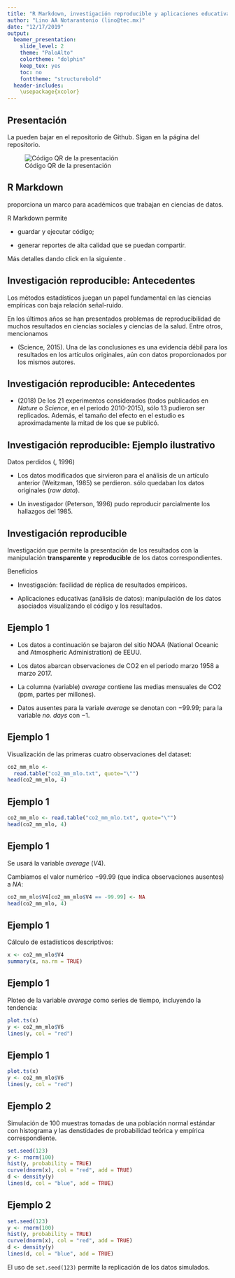 ```yaml
---
title: "R Markdown, investigación reproducible y aplicaciones educativas"
author: "Lino AA Notarantonio (lino@tec.mx)"
date: "12/17/2019"
output: 
  beamer_presentation:
    slide_level: 2
    theme: "PaloAlto"
    colortheme: "dolphin"
    keep_tex: yes
    toc: no
    fonttheme: "structurebold"
  header-includes:
    \usepackage{xcolor}
---
```



## Presentación

La pueden bajar en el repositorio de Github. Sigan \alert{Jump to file} en la página del repositorio.

![Código QR de la presentación](QRCode.jpeg)


## R Markdown

[\textcolor{blue}{R Markdown}](\textcolor{blue}{https://rmarkdown.rstudio.com/lesson-1.html}) proporciona un marco para académicos que trabajan en ciencias de datos. 

R Markdown permite 

- guardar y ejecutar código; 

- generar reportes de alta calidad que se puedan compartir. 

Más detalles dando click en la siguiente  [\textcolor{blue}{liga}](https://rmarkdown.rstudio.com/lesson-9.html).

## Investigación reproducible: Antecedentes

Los métodos estadísticos juegan un papel fundamental en las ciencias empíricas con baja relación señal-ruido.

En los últimos años se han presentados problemas de reproducibilidad de muchos resultados en ciencias sociales y ciencias de la salud. Entre otros, mencionamos

- [\textcolor{blue}{Reproducibility Project in Psychology}](https://science.sciencemag.org/content/349/6251/aac4716) (Science, 2015). Una de las conclusiones es una evidencia débil para los resultados en los artículos originales, aún con datos proporcionados por los mismos autores. 

## Investigación reproducible: Antecedentes

- [\textcolor{blue}{Social Sciences Replication Project}](https://www.nature.com/collections/nfkchhxllx) (2018) De los 21 experimentos considerados (todos publicados en *Nature* o *Science*, en el periodo 2010-2015), sólo 13 pudieron ser replicados. Además, el tamaño del efecto en el estudio es aproximadamente la mitad de los que se publicó.


## Investigación reproducible: Ejemplo ilustrativo

Datos perdidos ([\textcolor{blue}{L. Weitzman}](http://0-search.ebscohost.com.biblioteca-ils.tec.mx/login.aspx?direct=true&db=a9h&AN=9606254980&site=ehost-live&custid=s4441650), 1996)

- Los datos modificados que sirvieron para el análisis de un artículo anterior (Weitzman, 1985) se perdieron. sólo quedaban los datos originales (*raw data*). 

- Un investigador (Peterson, 1996) pudo reproducir parcialmente los hallazgos del 1985. 

## Investigación reproducible

Investigación que permite la presentación de los resultados con la manipulación **transparente** y **reproducible** de los datos correspondientes. 

Beneficios

- Investigación: facilidad de réplica de resultados empíricos. 

- Aplicaciones educativas (análisis de datos): manipulación de los datos asociados visualizando el código y los resultados.



## Ejemplo 1

- Los datos a continuación se bajaron del sitio NOAA (National Oceanic and Atmospheric Administration) de EEUU. 

- Los datos abarcan observaciones de CO2 en el periodo marzo 1958 a marzo 2017.

- La columna (variable) *average* contiene las medias mensuales de CO2 (ppm, partes per millones).

- Datos ausentes para la variale *average* se denotan con $-99.99$; para la variable *no. days* con $-1$. 


## Ejemplo 1

Visualización de las primeras cuatro observaciones del dataset:
```r
co2_mm_mlo <- 
  read.table("co2_mm_mlo.txt", quote="\"")
head(co2_mm_mlo, 4)
```


## Ejemplo 1

```r
co2_mm_mlo <- read.table("co2_mm_mlo.txt", quote="\"")
head(co2_mm_mlo, 4)
```

## Ejemplo 1

Se usará la variable *average* ($V4$). 

Cambiamos el valor numérico $-99.99$ (que indica observaciones ausentes) a $NA$:
```r
co2_mm_mlo$V4[co2_mm_mlo$V4 == -99.99] <- NA
head(co2_mm_mlo, 4)
```

## Ejemplo 1

Cálculo de estadísticos descriptivos:

```r
x <- co2_mm_mlo$V4
summary(x, na.rm = TRUE)
```


## Ejemplo 1

Ploteo de la variable *average* como series de tiempo, incluyendo la tendencia:
```r
plot.ts(x)
y <- co2_mm_mlo$V6
lines(y, col = "red")
```


## Ejemplo 1

```r
plot.ts(x)
y <- co2_mm_mlo$V6
lines(y, col = "red")
```

## Ejemplo 2

Simulación de 100 muestras tomadas de una población normal estándar con  histograma y las denstidades de probabilidad teórica y empírica correspondiente.

```r
set.seed(123)
y <- rnorm(100)
hist(y, probability = TRUE)
curve(dnorm(x), col = "red", add = TRUE)
d <- density(y)
lines(d, col = "blue", add = TRUE)
```


## Ejemplo 2

```r
set.seed(123)
y <- rnorm(100)
hist(y, probability = TRUE)
curve(dnorm(x), col = "red", add = TRUE)
d <- density(y)
lines(d, col = "blue", add = TRUE)
```

El uso de `set.seed(123)` permite la replicación de los datos simulados.


